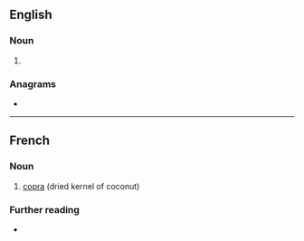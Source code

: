 ==English==

===Noun===
{{en-noun|~}}

# {{archaic form of|en|copra}}

===Anagrams===
* {{anagrams|en|a=achopr|Chopra|car hop|car-hop|carhop|paroch}}

----

==French==
{{wikipedia|lang=fr}}

===Noun===
{{fr-noun|m}}

# [[copra]] (dried kernel of coconut)

===Further reading===
* {{R:TLFi}}